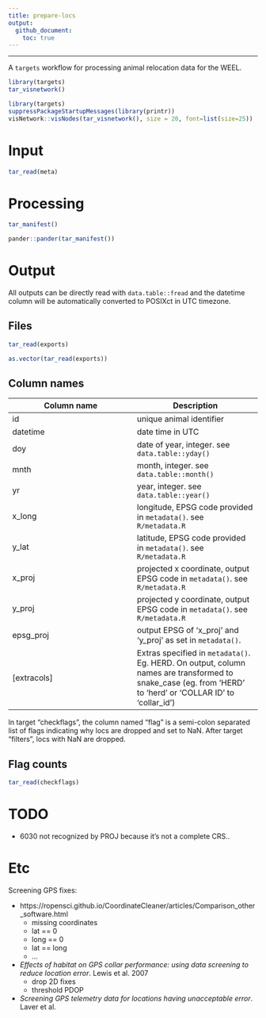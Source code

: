 ```yaml
---
title: prepare-locs
output: 
  github_document:
    toc: true
---
```


---

A `targets` workflow for processing animal relocation data for the WEEL. 

```r
library(targets)
tar_visnetwork()
```

```r
library(targets)
suppressPackageStartupMessages(library(printr))
visNetwork::visNodes(tar_visnetwork(), size = 20, font=list(size=25))
```

# Input
```r
tar_read(meta)
```

# Processing

```r
tar_manifest()
```

```r
pander::pander(tar_manifest())
```


# Output
All outputs can be directly read with `data.table::fread` and the 
datetime column will be automatically converted to POSIXct in UTC timezone. 


## Files
```r
tar_read(exports)
```

```r
as.vector(tar_read(exports))
```

## Column names

| Column name | Description | 
| ----------- | ----------- | 
| id          | unique animal identifier | 
| datetime    | date time in UTC | 
| doy         | date of year, integer. see `data.table::yday()` | 
| mnth        | month, integer. see `data.table::month()` | 
| yr          | year, integer. see `data.table::year()` | 
| x_long      | longitude, EPSG code provided in `metadata()`. see `R/metadata.R` | 
| y_lat       | latitude, EPSG code provided in `metadata()`. see `R/metadata.R` |
| x_proj      | projected x coordinate, output EPSG code in `metadata()`. see `R/metadata.R` |  
| y_proj      | projected y coordinate, output EPSG code in `metadata()`. see `R/metadata.R` |  
| epsg_proj   | output EPSG of 'x_proj' and 'y_proj' as set in `metadata()`. |
| [extracols] | Extras specified in `metadata()`. Eg. HERD. On output, column names are transformed to snake_case (eg. from 'HERD' to 'herd' or 'COLLAR ID' to 'collar_id')

In target "checkflags", the column named "flag" is a semi-colon separated list of flags indicating why locs are dropped and set to NaN. After target "filters", locs with NaN are dropped. 


## Flag counts
```r
tar_read(checkflags)
```

# TODO

* 6030 not recognized by PROJ because it's not a complete CRS.. 


# Etc
Screening GPS fixes:

* https://ropensci.github.io/CoordinateCleaner/articles/Comparison_other_software.html
	+ missing coordinates
	+ lat == 0
	+ long == 0
	+ lat == long
	+ ...

* *Effects of habitat on GPS collar performance: using data screening to reduce location error*. Lewis et al. 2007
	+ drop 2D fixes
	+ threshold PDOP
	
* *Screening GPS telemetry data for locations having unacceptable error*. Laver et al. 





